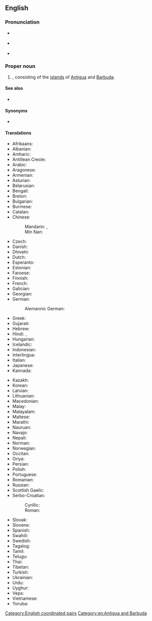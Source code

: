 ==English==
{{wikipedia}}

===Pronunciation===
* {{a|UK}} {{IPA|en|/ænˌtiː.ɡə ən(d) bɑːˈbjuː.də/}}
* {{a|US}} {{IPA|en|/ænˌti.ɡ(w)ə ənd bɑɹˈbju.də/}}
* {{audio|en|en-us-Antigua and Barbuda.ogg|Audio (US)}}

===Proper noun===
{{en-proper noun}}

# {{senseid|en|Q781}}{{place|en|country|r/Caribbean}}, consisting of the [[island]]s of [[Antigua]] and [[Barbuda]].

====See also====
* {{l|en|Antiguan}}

====Synonyms====
* {{l|en|Ant. & Barb.}}

====Translations====
{{trans-top|id=Q781|country}}
* Afrikaans: {{t|af|Antigua en Barbuda}}
* Albanian: {{t|sq|Antigua dhe Barbuda}}
* Amharic: {{t|am|አንቲጋ እና ባርቡዳ}}
* Antillean Creole: {{t|gcf|Antigwa ek Barbouda}}
* Arabic: {{t|ar|أَنْتِيغُوَا وَبَرْبُودَا|tr=ʾantīḡuwā wa-barbūdā}}
* Aragonese: {{t|an|Antigua y Barbuda|f}}
* Armenian: {{t|hy|Անտիգուա Բարբուդա|sc=Armn}}
* Asturian: {{t+|ast|Antigua y Barbuda|f}}
* Belarusian: {{t|be|Анты́гуа і Барбу́да|f}}
* Bengali: {{t|bn|এন্টিগুয়া এবং বার্বুডা|sc=Beng}}
* Breton: {{t|br|Antigua ha Barbuda}}
* Bulgarian: {{t|bg|Анти́гуа и Барбу́да}}
* Burmese: {{t|my|အင်တီဂွါနှင့် ဘာဘူဒါ}}
* Catalan: {{t+|ca|Antigua i Barbuda}}
* Chinese:
*: Mandarin: {{t+|cmn|安提瓜和巴布達|sc=Hani}}, {{t+|cmn|安提瓜和巴布达|tr=Āntíguā hé Bābùdá|sc=Hani}}
*: Min Nan: {{t+|nan|An-thí-gōa kap Ba̍h-bú-tà}}
* Czech: {{t+|cs|Antigua a Barbuda}}
* Danish: {{t|da|Antigua og Barbuda}}
* Dhivehi: {{t|dv|އެންޓިގުއާ އަދި ބާބިއުޑާ|sc=Thaa}}
* Dutch: {{t+|nl|Antigua en Barbuda}}
* Esperanto: {{t|eo|Antigvo-Barbudo}}
* Estonian: {{t+|et|Antigua ja Barbuda}}
* Faroese: {{t|fo|Antigua og Barbuda}}
* Finnish: {{t+|fi|Antigua ja Barbuda}}
* French: {{t+|fr|Antigua-et-Barbuda}}
* Galician: {{t+|gl|Antiga e Barbuda}}
* Georgian: {{t|ka|ანტიგუა და ბარბუდა|sc=Geor}}
* German: {{t+|de|Antigua und Barbuda|n}}
*: Alemannic German: {{t|gsw|Antigua und Barbuda}}
* Greek: {{t+|el|Αντίγκουα και Μπαρμπούντα|f|sc=Grek}}
* Gujarati: {{t|gu|એંટિગુવા અને બર્બુડા|sc=Gujr}}
* Hebrew: {{t|he|אַנְטִיגוּאָה וּבַּרְבּוּדָה|tr=antiguah u'barbudah|sc=Hebr}}
* Hindi: {{t|hi|एंटीगुआ और बारबूडा|sc=Deva}}, {{t+|hi|अण्टीगुआ और बारबूडा|m}}
* Hungarian: {{t+|hu|Antigua és Barbuda}}
* Icelandic: {{t|is|Antígva og Barbúda}}
* Indonesian: {{t|id|Antigua dan Barbuda}}
* Interlingua: {{t|ia|Antigua e Barbuda}}
* Italian: {{t|it|Antigua e Barbuda}}
* Japanese: {{t+|ja|アンティグア・バーブーダ|tr=Antigua Bābūda}}
* Kannada: {{t+|kn|ಆಂಟಿಗುವ ಮತ್ತು ಬಾರ್ಬುಡ}}
{{trans-mid}}
* Kazakh: {{t|kk|Антигуа және Барбуда}}
* Korean: {{t|ko|^앤티가 ^바부다}}
* Latvian: {{t|lv|Antigva un Barbuda}}
* Lithuanian: {{t+|lt|Antigva ir Barbuda}}
* Macedonian: {{t|mk|Анти́гва и Барбу́да|f}}
* Malay: {{t|ms|Antigua dan Barbuda}}
* Malayalam: {{t|ml|ആന്റിഗ്വ ബർബുഡ}}
* Maltese: {{t|mt|Antigwa u Barbuda}}
* Marathi: {{t|mr|एन्टिगुवा आणि बर्बूडा|sc=Deva}}
* Nauruan: {{t|na|Antigua me Barbuda}}
* Navajo: {{t|nv|Antíígwa dóó Hashkʼaan Bikéyah Yázhí}}
* Nepali: {{t|ne|एन्टिगुआ र बर्बुडा}}
* Norman: {{t|nrf|Antigua et Barbuda}}
* Norwegian: {{t+|no|Antigua og Barbuda}}
* Occitan: {{t|oc|Antigua e Barbuda}}
* Oriya: {{t|or|ଆଣ୍ଟିଗୁଆ ଓ ବରବୁଡା}}
* Persian: {{t|fa|آنتیگوا و باربودا|tr=ântigvâ va bârbudâ|sc=fa-Arab}}
* Polish: {{t+|pl|Antigua i Barbuda|f}}
* Portuguese: {{t+|pt|Antígua e Barbuda}}
* Romanian: {{t+|ro|Antigua și Barbuda|f}}
* Russian: {{t+|ru|Анти́гуа и Барбу́да|f}}
* Scottish Gaelic: {{t|gd|Antigua agus Barbuda}}
* Serbo-Croatian:
*: Cyrillic: {{t|sh|Антигва и Барбуда|sc=Cyrl}}
*: Roman: {{t|sh|Antigva i Barbuda}}
* Slovak: {{t|sk|Antigua a Barbuda}}
* Slovene: {{t+|sl|Antigva in Barbuda}}
* Spanish: {{t+|es|Antigua y Barbuda}}
* Swahili: {{t+|sw|Antigua na Barbuda}}
* Swedish: {{t+|sv|Antigua och Barbuda}}
* Tagalog: {{t+|tl|Antigua at Barbuda}}
* Tamil: {{t|ta|அன்டிகுவா பர்புடா}}
* Telugu: {{t|te|ఆంటిగ్వా మరియు బార్బుడా}}
* Thai: {{t+|th|แอนติกาและบาร์บูดา}}
* Tibetan: {{t|bo|ཨེན་ཊི་གུའ་དང་བར་བུ་ཌ།}}
* Turkish: {{t+|tr|Antigua ve Barbuda}}
* Ukrainian: {{t+|uk|Анти́гуа і Барбу́да|f}}
* Urdu: {{t|ur|باربوڈا و اینٹیگوا}}
* Uyghur: {{t|ug|باربۇدا ۋە ئانتىگۇئا}}
* Veps: {{t|vep|Antigua da Barbud}}
* Vietnamese: {{t|vi|An-ti-goa và Bác-bu-đa}}
* Yoruba: {{t|yo|Ààntígúà àti Báríbúdà}}
{{trans-bottom}}

[[Category:English coordinated pairs]]
[[Category:en:Antigua and Barbuda]]